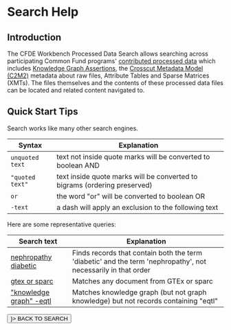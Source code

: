 
<div className="my-4">

# Search Help

## Introduction

The CFDE Workbench Processed Data Search allows searching across participating Common Fund programs' [contributed processed data](/data/submit) which includes [Knowledge Graph Assertions](/info/documentation/KGAssertions), the [Crosscut Metadata Model (C2M2)](/info/documentation/C2M2) metadata about raw files, Attribute Tables and Sparse Matrices (XMTs). The files themselves and the contents of these processed data files can be located and related content navigated to.

## Quick Start Tips

Search works like many other search engines.

|Syntax|Explanation|
|-|-|
|`unquoted text`|text not inside quote marks will be converted to boolean AND|
|`"quoted text"`|text inside quote marks will be converted to bigrams (ordering preserved)|
|`or`|the word "or" will be converted to boolean OR|
|`-text`|a dash will apply an exclusion to the following text|

Here are some representative queries:

|Search text|Explanation|
|-|-|
|[nephropathy diabetic](https://data.cfde.cloud/data/processed/search?q=nephropathy+diabetic)|Finds records that contain both the term 'diabetic' and the term 'nephropathy', not necessarily in that order|
|[gtex or sparc](https://data.cfde.cloud/data/processed/search?q=gtex+or+sparc)|Matches any document from GTEx or sparc|
|["knowledge graph" -eqtl](https://data.cfde.cloud/data/processed/search?q=%22knowledge+graph%22+-eqtl)|Matches knowledge graph (but not graph knowledge) but not records containing "eqtl"|

<Link href="/data">
  <Button
    sx={{textTransform: "uppercase"}}
    color="primary"
    variant="contained"
    startIcon={<Icon path={mdiArrowLeft} size={1} />}>
      BACK TO SEARCH
  </Button>
</Link>

</div>
